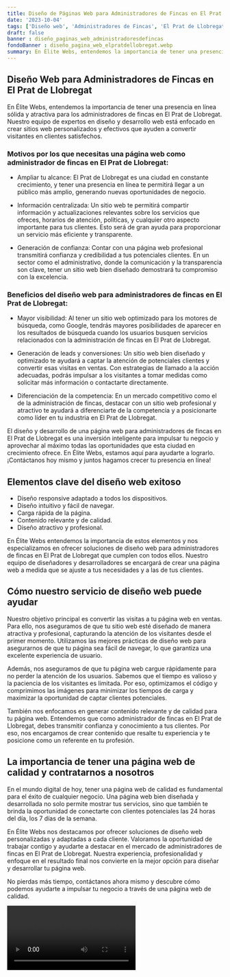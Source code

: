 ```yaml
---
title: Diseño de Páginas Web para Administradores de Fincas en El Prat de Llobregat
date: '2023-10-04'
tags: ['Diseño web', 'Administradores de Fincas', 'El Prat de Llobregat']
draft: false
banner : diseño_paginas_web_administradoresdefincas
fondoBanner : diseño_pagina_web_elpratdellobregat.webp
summary: En Élite Webs, entendemos la importancia de tener una presencia en línea sólida y atractiva para los administradores de fincas en El Prat de Llobregat. Nuestro equipo de expertos en diseño y desarrollo web está enfocado en crear sitios web personalizados y efectivos que ayuden a convertir visitantes en clientes satisfechos.
---
```


## Diseño Web para Administradores de Fincas en El Prat de Llobregat

En Élite Webs, entendemos la importancia de tener una presencia en línea sólida y atractiva para los administradores de fincas en El Prat de Llobregat. Nuestro equipo de expertos en diseño y desarrollo web está enfocado en crear sitios web personalizados y efectivos que ayuden a convertir visitantes en clientes satisfechos.

### Motivos por los que necesitas una página web como administrador de fincas en El Prat de Llobregat:

- Ampliar tu alcance: El Prat de Llobregat es una ciudad en constante crecimiento, y tener una presencia en línea te permitirá llegar a un público más amplio, generando nuevas oportunidades de negocio.

- Información centralizada: Un sitio web te permitirá compartir información y actualizaciones relevantes sobre los servicios que ofreces, horarios de atención, políticas, y cualquier otro aspecto importante para tus clientes. Esto será de gran ayuda para proporcionar un servicio más eficiente y transparente.

- Generación de confianza: Contar con una página web profesional transmitirá confianza y credibilidad a tus potenciales clientes. En un sector como el administrativo, donde la comunicación y la transparencia son clave, tener un sitio web bien diseñado demostrará tu compromiso con la excelencia.

### Beneficios del diseño web para administradores de fincas en El Prat de Llobregat:

- Mayor visibilidad: Al tener un sitio web optimizado para los motores de búsqueda, como Google, tendrás mayores posibilidades de aparecer en los resultados de búsqueda cuando los usuarios busquen servicios relacionados con la administración de fincas en El Prat de Llobregat.

- Generación de leads y conversiones: Un sitio web bien diseñado y optimizado te ayudará a captar la atención de potenciales clientes y convertir esas visitas en ventas. Con estrategias de llamado a la acción adecuadas, podrás impulsar a los visitantes a tomar medidas como solicitar más información o contactarte directamente.

- Diferenciación de la competencia: En un mercado competitivo como el de la administración de fincas, destacar con un sitio web profesional y atractivo te ayudará a diferenciarte de la competencia y a posicionarte como líder en tu industria en El Prat de Llobregat.

El diseño y desarrollo de una página web para administradores de fincas en El Prat de Llobregat es una inversión inteligente para impulsar tu negocio y aprovechar al máximo todas las oportunidades que esta ciudad en crecimiento ofrece. En Élite Webs, estamos aquí para ayudarte a lograrlo. ¡Contáctanos hoy mismo y juntos hagamos crecer tu presencia en línea!

<GifSeo />

<Cta />

## Elementos clave del diseño web exitoso

- Diseño responsive adaptado a todos los dispositivos.
- Diseño intuitivo y fácil de navegar.
- Carga rápida de la página.
- Contenido relevante y de calidad.
- Diseño atractivo y profesional.

En Élite Webs entendemos la importancia de estos elementos y nos especializamos en ofrecer soluciones de diseño web para administradores de fincas en El Prat de Llobregat que cumplen con todos ellos. Nuestro equipo de diseñadores y desarrolladores se encargará de crear una página web a medida que se ajuste a tus necesidades y a las de tus clientes.

## Cómo nuestro servicio de diseño web puede ayudar

Nuestro objetivo principal es convertir las visitas a tu página web en ventas. Para ello, nos aseguramos de que tu sitio web esté diseñado de manera atractiva y profesional, capturando la atención de los visitantes desde el primer momento. Utilizamos las mejores prácticas de diseño web para asegurarnos de que tu página sea fácil de navegar, lo que garantiza una excelente experiencia de usuario.

Además, nos aseguramos de que tu página web cargue rápidamente para no perder la atención de los usuarios. Sabemos que el tiempo es valioso y la paciencia de los visitantes es limitada. Por eso, optimizamos el código y comprimimos las imágenes para minimizar los tiempos de carga y maximizar la oportunidad de captar clientes potenciales.

También nos enfocamos en generar contenido relevante y de calidad para tu página web. Entendemos que como administrador de fincas en El Prat de Llobregat, debes transmitir confianza y conocimiento a tus clientes. Por eso, nos encargamos de crear contenido que resalte tu experiencia y te posicione como un referente en tu profesión.

## La importancia de tener una página web de calidad y contratarnos a nosotros

En el mundo digital de hoy, tener una página web de calidad es fundamental para el éxito de cualquier negocio. Una página web bien diseñada y desarrollada no solo permite mostrar tus servicios, sino que también te brinda la oportunidad de conectarte con clientes potenciales las 24 horas del día, los 7 días de la semana.

En Élite Webs nos destacamos por ofrecer soluciones de diseño web personalizadas y adaptadas a cada cliente. Valoramos la oportunidad de trabajar contigo y ayudarte a destacar en el mercado de administradores de fincas en El Prat de Llobregat. Nuestra experiencia, profesionalidad y enfoque en el resultado final nos convierte en la mejor opción para diseñar y desarrollar tu página web.

No pierdas más tiempo, contáctanos ahora mismo y descubre cómo podemos ayudarte a impulsar tu negocio a través de una página web de calidad.

<Video />

<CtaBot job='Administradores de Fincas' city='El Prat de Llobregat'/>

<Gmaps query='El Prat de Llobregat+españa+maps' />